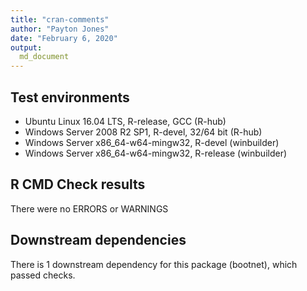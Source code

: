 ```yaml
---
title: "cran-comments"
author: "Payton Jones"
date: "February 6, 2020"
output:
  md_document
---
```


## Test environments
* Ubuntu Linux 16.04 LTS, R-release, GCC (R-hub)
* Windows Server 2008 R2 SP1, R-devel, 32/64 bit (R-hub)
* Windows Server x86_64-w64-mingw32, R-devel (winbuilder)
* Windows Server x86_64-w64-mingw32, R-release (winbuilder)

## R CMD Check results
There were no ERRORS or WARNINGS

## Downstream dependencies
There is 1 downstream dependency for this package (bootnet), which passed checks.
